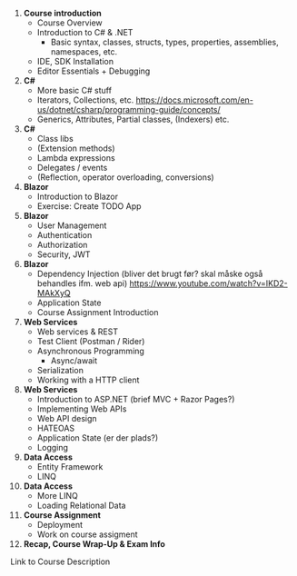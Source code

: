 <Title>Topics</Title>

1. **Course introduction**
   - Course Overview
   - Introduction to C# & .NET
     - Basic syntax, classes, structs, types, properties, assemblies, namespaces, etc.
   - IDE, SDK Installation
   - Editor Essentials + Debugging
2. **C#**
   - More basic C# stuff
   - Iterators, Collections, etc. https://docs.microsoft.com/en-us/dotnet/csharp/programming-guide/concepts/
   - Generics, Attributes, Partial classes, (Indexers) etc.
3. **C#**
   - Class libs
   - (Extension methods)
   - Lambda expressions
   - Delegates / events
   - (Reflection, operator overloading, conversions)
4. **Blazor**
   - Introduction to Blazor
   - Exercise: Create TODO App
5. **Blazor**
   - User Management
   - Authentication
   - Authorization
   - Security, JWT
6. **Blazor**
   - Dependency Injection (bliver det brugt før? skal måske også behandles ifm. web api) https://www.youtube.com/watch?v=IKD2-MAkXyQ
   - Application State
   - Course Assignment Introduction
7. **Web Services**
   - Web services & REST
   - Test Client (Postman / Rider)
   - Asynchronous Programming
     - Async/await
   - Serialization
   - Working with a HTTP client
8. **Web Services**
   - Introduction to ASP.NET (brief MVC + Razor Pages?)
   - Implementing Web APIs
   - Web API design
   - HATEOAS
   - Application State (er der plads?)
   - Logging
9. **Data Access**
   - Entity Framework
   - LINQ
10. **Data Access**
    - More LINQ
    - Loading Relational Data
11. **Course Assignment**
    - Deployment
    - Work on course assigment
12. **Recap, Course Wrap-Up & Exam Info**

Link to Course Description
